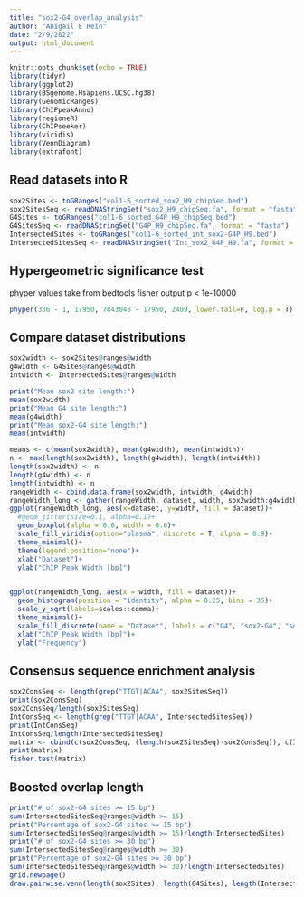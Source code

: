 ```yaml
---
title: "sox2-G4_overlap_analysis"
author: "Abigail E Hein"
date: "2/9/2022"
output: html_document
---
```


```r
knitr::opts_chunk$set(echo = TRUE)
library(tidyr)
library(ggplot2)
library(BSgenome.Hsapiens.UCSC.hg38)
library(GenomicRanges)
library(ChIPpeakAnno)
library(regioneR)
library(ChIPseeker)
library(viridis)
library(VennDiagram)
library(extrafont)
```

## Read datasets into R

```r
sox2Sites <- toGRanges("col1-6_sorted_sox2_H9_chipSeq.bed")
sox2SitesSeq <- readDNAStringSet("sox2_H9_chipSeq.fa", format = "fasta")
G4Sites <- toGRanges("col1-6_sorted_G4P_H9_chipSeq.bed")
G4SitesSeq <- readDNAStringSet("G4P_H9_chipSeq.fa", format = "fasta")
IntersectedSites <- toGRanges("col1-6_sorted_int_sox2-G4P_H9.bed")
IntersectedSitesSeq <- readDNAStringSet("Int_sox2_G4P_H9.fa", format = "fasta")
```

## Hypergeometric significance test
  phyper values take from bedtools fisher output
  p < 1e-10000

```r
phyper(336 - 1, 17950, 7843048 - 17950, 2409, lower.tail=F, log.p = T)
```
## Compare dataset distributions

```r
sox2width <- sox2Sites@ranges@width
g4width <- G4Sites@ranges@width
intwidth <- IntersectedSites@ranges@width

print("Mean sox2 site length:")
mean(sox2width)
print("Mean G4 site length:")
mean(g4width)
print("Mean sox2-G4 site length:")
mean(intwidth)

means <- c(mean(sox2width), mean(g4width), mean(intwidth))
n <- max(length(sox2width), length(g4width), length(intwidth))
length(sox2width) <- n
length(g4width) <- n
length(intwidth) <- n
rangeWidth <- cbind.data.frame(sox2width, intwidth, g4width)
rangeWidth_long <- gather(rangeWidth, dataset, width, sox2width:g4width)
ggplot(rangeWidth_long, aes(x=dataset, y=width, fill = dataset))+
  #geom_jitter(size=0.1, alpha=0.1)+
  geom_boxplot(alpha = 0.6, width = 0.6)+
  scale_fill_viridis(option="plasma", discrete = T, alpha = 0.9)+
  theme_minimal()+
  theme(legend.position="none")+
  xlab("Dataset")+
  ylab("ChIP Peak Width [bp]")
  

ggplot(rangeWidth_long, aes(x = width, fill = dataset))+
  geom_histogram(position = "identity", alpha = 0.25, bins = 35)+
  scale_y_sqrt(labels=scales::comma)+
  theme_minimal()+
  scale_fill_discrete(name = "Dataset", labels = c("G4", "sox2-G4", "sox2"))+
  xlab("ChIP Peak Width [bp]")+
  ylab("Frequency")
```

## Consensus sequence enrichment analysis

```r
sox2ConsSeq <- length(grep("TTGT|ACAA", sox2SitesSeq))
print(sox2ConsSeq)
sox2ConsSeq/length(sox2SitesSeq)
IntConsSeq <- length(grep("TTGT|ACAA", IntersectedSitesSeq))
print(IntConsSeq)
IntConsSeq/length(IntersectedSitesSeq)
matrix <- cbind(c(sox2ConsSeq, (length(sox2SitesSeq)-sox2ConsSeq)), c(IntConsSeq, length(IntersectedSitesSeq)-IntConsSeq))
print(matrix)
fisher.test(matrix)
```

## Boosted overlap length


```r
print("# of sox2-G4 sites >= 15 bp")
sum(IntersectedSitesSeq@ranges@width >= 15)
print("Percentage of sox2-G4 sites >= 15 bp")
sum(IntersectedSitesSeq@ranges@width >= 15)/length(IntersectedSites)
print("# of sox2-G4 sites >= 30 bp")
sum(IntersectedSitesSeq@ranges@width >= 30)
print("Percentage of sox2-G4 sites >= 30 bp")
sum(IntersectedSitesSeq@ranges@width >= 30)/length(IntersectedSites)
grid.newpage()
draw.pairwise.venn(length(sox2Sites), length(G4Sites), length(IntersectedSites), c("sox2 ChIP Sites" , "G4 ChIP Sites"), lwd = 2, lty = 'blank', fill= c('#feb24c','#800026'), fontfamily ="Arial", main.fontfamily="sans-serif", cat.default.pos = "outer", cat.fontfamily ="Arial", cat.fontface = "bold", cat.dist = c(0.045, 0.045), cat.pos = c(-7,7))
```



